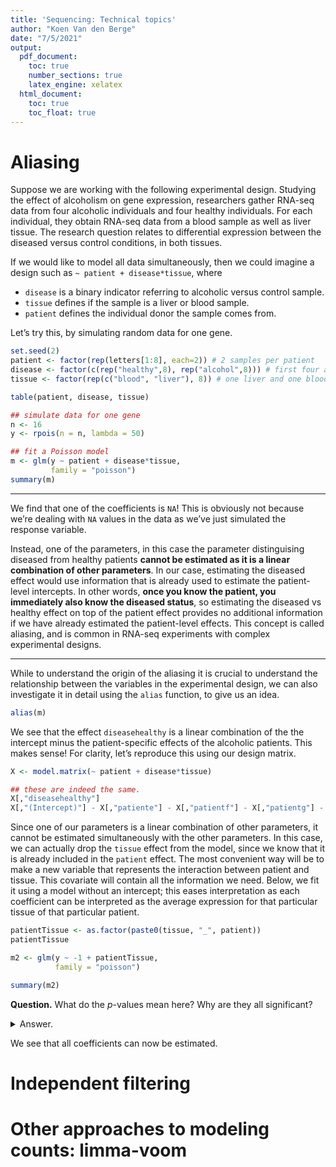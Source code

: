 ```yaml
---
title: 'Sequencing: Technical topics'
author: "Koen Van den Berge"
date: "7/5/2021"
output: 
  pdf_document:
    toc: true
    number_sections: true
    latex_engine: xelatex
  html_document:
    toc: true
    toc_float: true
---
```


# Aliasing

Suppose we are working with the following experimental design. Studying the effect of alcoholism on gene expression, researchers gather RNA-seq data from four alcoholic individuals and four healthy individuals. For each individual, they obtain RNA-seq data from a blood sample as well as liver tissue. The research question relates to differential expression between the diseased versus control conditions, in both tissues.

If we would like to model all data simultaneously, then we could imagine a design such as ` ~ patient + disease*tissue`, where 

 - `disease` is a binary indicator referring to alcoholic versus control sample.
 - `tissue` defines if the sample is a liver or blood sample.
 - `patient` defines the individual donor the sample comes from.

Let's try this, by simulating random data for one gene.

```r
set.seed(2)
patient <- factor(rep(letters[1:8], each=2)) # 2 samples per patient
disease <- factor(c(rep("healthy",8), rep("alcohol",8))) # first four are healthy, next four are alcoholic
tissue <- factor(rep(c("blood", "liver"), 8)) # one liver and one blood sample for each

table(patient, disease, tissue)

## simulate data for one gene
n <- 16
y <- rpois(n = n, lambda = 50)

## fit a Poisson model
m <- glm(y ~ patient + disease*tissue,
         family = "poisson")
summary(m)
```

 ---
 
We find that one of the coefficients is `NA`! This is obviously not because we're dealing with `NA` values in the data as we've just simulated the response variable. 

Instead, one of the parameters, in this case the parameter distinguising diseased from healthy patients **cannot be estimated as it is a linear combination of other parameters**. In our case, estimating the diseased effect would use information that is already used to estimate the patient-level intercepts. In other words, **once you know the patient, you immediately also know the diseased status**, so estimating the diseased vs healthy effect on top of the patient effect provides no additional information if we have already estimated the patient-level effects. This concept is called aliasing, and is common in RNA-seq experiments with complex experimental designs. 

 ---

While to understand the origin of the aliasing it is crucial to understand the relationship between the variables in the experimental design, we can also investigate it in detail using the `alias` function, to give us an idea.

```r
alias(m)
```

We see that the effect `diseasehealthy` is a linear combination of the the intercept minus the patient-specific effects of the alcoholic patients. This makes sense!
For clarity, let's reproduce this using our design matrix.

```r
X <- model.matrix(~ patient + disease*tissue)

## these are indeed the same.
X[,"diseasehealthy"]
X[,"(Intercept)"] - X[,"patiente"] - X[,"patientf"] - X[,"patientg"] - X[,"patienth"]
```

Since one of our parameters is a linear combination of other parameters, it cannot be estimated simultaneously with the other parameters. In this case, we can actually drop the `tissue` effect from the model, since we know that it is already included in the `patient` effect. The most convenient way will be to make a new variable that represents the interaction between patient and tissue. This covariate will contain all the information we need. Below, we fit it using a model without an intercept; this eases interpretation as each coefficient can be interpreted as the average expression for that particular tissue of that particular patient.

```r
patientTissue <- as.factor(paste0(tissue, "_", patient))
patientTissue

m2 <- glm(y ~ -1 + patientTissue,
          family = "poisson")

summary(m2)
```

**Question.** What do the $p$-values mean here? Why are they all significant?

<details><summary> Answer. </summary><p>
Since now we are working with an intercept-free model, each coefficient represents the average gene expression of that patient for the particular tissue. The coefficients therefore can no longer be interpreted as a difference with respect to the intercept on the linear predictor scale. The null hypothesis is still the same as usual, i.e., the $p$-value corresponding to $\beta_2$ tests the null hypothesis $H_0: \beta_2 = 0$. Thus, the test is now assessing whether the average gene expression is different from zero (rather than different from the intercept).
</p></details>

We see that all coefficients can now be estimated.


# Independent filtering

# Other approaches to modeling counts: limma-voom



